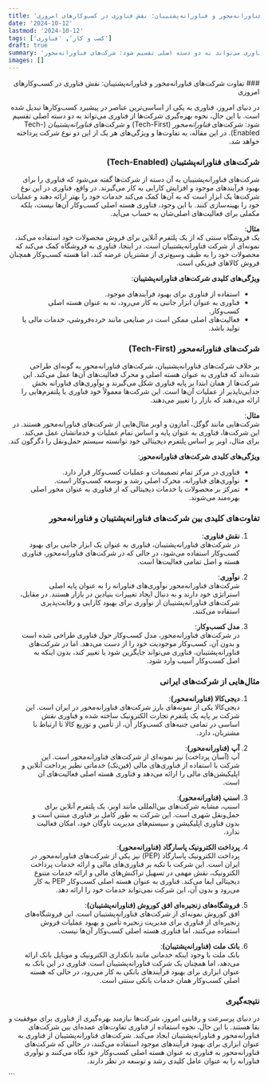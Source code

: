 ```yaml
---
title: 'تفاوت شرکت‌های فناورانه‌محور و فناورانه‌پشتیبان: نقش فناوری در کسب‌وکارهای امروزی'
date: '2024-10-12'
lastmod: '2024-10-12'
tags: ['کسب و کار', 'فناوری']
draft: true
summary: 'در دنیای امروز، فناوری به یکی از اساسی‌ترین عناصر در پیشبرد کسب‌وکارها تبدیل شده است. با این حال، نحوه بهره‌گیری شرکت‌ها از فناوری می‌تواند به دو دسته اصلی تقسیم شود: شرکت‌های فناورانه‌محور (Tech-First) و شرکت‌های فناورانه‌پشتیبان (Tech-Enabled). در این مقاله، به تفاوت‌ها و ویژگی‌های هر یک از این دو نوع شرکت پرداخته خواهد شد.'
images: []
---
```


<div dir="rtl">
### تفاوت شرکت‌های فناورانه‌محور و فناورانه‌پشتیبان: نقش فناوری در کسب‌وکارهای امروزی

در دنیای امروز، فناوری به یکی از اساسی‌ترین عناصر در پیشبرد کسب‌وکارها تبدیل شده است. با این حال، نحوه بهره‌گیری شرکت‌ها از فناوری می‌تواند به دو دسته اصلی تقسیم شود: شرکت‌های _فناورانه‌محور_ (Tech-First) و شرکت‌های _فناورانه‌پشتیبان_ (Tech-Enabled). در این مقاله، به تفاوت‌ها و ویژگی‌های هر یک از این دو نوع شرکت پرداخته خواهد شد.

### شرکت‌های فناورانه‌پشتیبان (Tech-Enabled)

شرکت‌های فناورانه‌پشتیبان به آن دسته از شرکت‌ها گفته می‌شود که فناوری را برای بهبود فرآیندهای موجود و افزایش کارایی به کار می‌گیرند. در واقع، فناوری در این نوع شرکت‌ها یک ابزار است که به آن‌ها کمک می‌کند خدمات خود را بهتر ارائه دهند و عملیات خود را بهینه‌سازی کنند. با این وجود، فناوری هسته اصلی کسب‌وکار آن‌ها نیست، بلکه مکملی برای فعالیت‌های اصلی‌شان به حساب می‌آید.

**مثال**:  
یک فروشگاه سنتی که از یک پلتفرم آنلاین برای فروش محصولات خود استفاده می‌کند، نمونه‌ای از شرکت فناورانه‌پشتیبان است. در اینجا، فناوری به فروشگاه کمک می‌کند که محصولات خود را به طیف وسیع‌تری از مشتریان عرضه کند، اما هسته کسب‌وکار همچنان فروش کالاهای فیزیکی است.

**ویژگی‌های کلیدی شرکت‌های فناورانه‌پشتیبان**:

- استفاده از فناوری برای بهبود فرآیندهای موجود.
- فناوری به عنوان ابزار جانبی به کار می‌رود، نه به عنوان هسته اصلی کسب‌وکار.
- فعالیت‌های اصلی ممکن است در صنایعی مانند خرده‌فروشی، خدمات مالی یا تولید باشد.

### شرکت‌های فناورانه‌محور (Tech-First)

بر خلاف شرکت‌های فناورانه‌پشتیبان، شرکت‌های فناورانه‌محور به گونه‌ای طراحی شده‌اند که فناوری به عنوان هسته اصلی و محرک فعالیت‌های آن‌ها عمل می‌کند. این شرکت‌ها از همان ابتدا بر پایه فناوری شکل می‌گیرند و نوآوری‌های فناورانه بخش جدایی‌ناپذیر از عملیات آن‌ها است. این شرکت‌ها معمولاً خود فناوری یا پلتفرم‌هایی را ارائه می‌دهند که بازار را تغییر می‌دهند.

**مثال**:  
شرکت‌هایی مانند گوگل، آمازون و اوبر مثال‌هایی از شرکت‌های فناورانه‌محور هستند. در این شرکت‌ها، فناوری به عنوان پایه و اساس تمام عملیات و خدماتشان عمل می‌کند. برای مثال، اوبر بر اساس پلتفرم دیجیتالی خود توانسته سیستم حمل‌ونقل را دگرگون کند.

**ویژگی‌های کلیدی شرکت‌های فناورانه‌محور**:

- فناوری در مرکز تمام تصمیمات و عملیات کسب‌وکار قرار دارد.
- نوآوری‌های فناورانه، محرک اصلی رشد و توسعه کسب‌وکار است.
- تمرکز بر محصولات یا خدمات دیجیتالی که از فناوری به عنوان محور اصلی بهره‌مند می‌شوند.

### تفاوت‌های کلیدی بین شرکت‌های فناورانه‌پشتیبان و فناورانه‌محور

1. **نقش فناوری**:  
   در شرکت‌های فناورانه‌پشتیبان، فناوری به عنوان یک ابزار جانبی برای بهبود کسب‌وکار استفاده می‌شود، در حالی که در شرکت‌های فناورانه‌محور، فناوری هسته و اصل تمامی فعالیت‌ها است.

2. **نوآوری**:  
   شرکت‌های فناورانه‌محور نوآوری‌های فناورانه را به عنوان پایه اصلی استراتژی خود دارند و به دنبال ایجاد تغییرات بنیادین در بازار هستند. در مقابل، شرکت‌های فناورانه‌پشتیبان از نوآوری برای بهبود کارایی و رقابت‌پذیری استفاده می‌کنند.

3. **مدل کسب‌وکار**:  
   در شرکت‌های فناورانه‌محور، مدل کسب‌وکار حول فناوری طراحی شده است و بدون آن، کسب‌وکار موجودیت خود را از دست می‌دهد. اما در شرکت‌های فناورانه‌پشتیبان، فناوری می‌تواند جایگزین شود یا تغییر کند، بدون اینکه به اصل کسب‌وکار آسیب وارد شود.

### مثال‌هایی از شرکت‌های ایرانی

1. **دیجی‌کالا (فناورانه‌محور)**:  
   دیجی‌کالا یکی از نمونه‌های بارز شرکت‌های فناورانه‌محور در ایران است. این شرکت بر پایه یک پلتفرم تجارت الکترونیک ساخته شده و فناوری نقش اساسی در تمامی جنبه‌های کسب‌وکار آن، از تأمین و توزیع کالا تا ارتباط با مشتریان، دارد.

2. **آپ (فناورانه‌محور)**:  
   آپ (آسان پرداخت) نیز نمونه‌ای از شرکت‌های فناورانه‌محور است. این شرکت با استفاده از فناوری‌های مالی (فین‌تک) خدماتی نظیر پرداخت آنلاین و اپلیکیشن‌های مالی را ارائه می‌دهد و فناوری هسته اصلی فعالیت‌های آن است.

3. **اسنپ (فناورانه‌محور)**:  
   اسنپ، مشابه شرکت‌های بین‌المللی مانند اوبر، یک پلتفرم آنلاین برای حمل‌ونقل شهری است. این شرکت به طور کامل بر فناوری مبتنی است و بدون فناوری اپلیکیشن و سیستم‌های مدیریت ناوگان خود، امکان فعالیت ندارد.

4. **پرداخت الکترونیک پاسارگاد (فناورانه‌محور)**:  
   پرداخت الکترونیک پاسارگاد (PEP) نیز یکی از شرکت‌های فناورانه‌محور در ایران است. این شرکت با تکیه بر فناوری‌های مالی و ارائه خدمات پرداخت الکترونیک، نقش مهمی در تسهیل تراکنش‌های مالی و ارائه خدمات متنوع دیجیتالی ایفا می‌کند. فناوری به عنوان هسته اصلی کسب‌وکار PEP به کار می‌رود و بدون آن، این شرکت نمی‌تواند خدمات خود را ارائه دهد.

5. **فروشگاه‌های زنجیره‌ای افق کوروش (فناورانه‌پشتیبان)**:  
   افق کوروش نمونه‌ای از شرکت‌های فناورانه‌پشتیبان است. این فروشگاه‌های زنجیره‌ای از فناوری برای مدیریت زنجیره تأمین و بهبود عملیات فروش استفاده می‌کنند، اما فناوری هسته اصلی کسب‌وکار آن‌ها نیست.

6. **بانک ملت (فناورانه‌پشتیبان)**:  
   بانک ملت با وجود اینکه خدماتی مانند بانکداری الکترونیک و موبایل بانک ارائه می‌دهد، اما همچنان یک شرکت فناورانه‌پشتیبان است. فناوری در این بانک به عنوان ابزاری برای بهبود فرآیندهای بانکی به کار می‌رود، در حالی که هسته اصلی کسب‌وکار همان خدمات بانکی سنتی است.

### نتیجه‌گیری

در دنیای پرسرعت و رقابتی امروز، شرکت‌ها نیازمند بهره‌گیری از فناوری برای موفقیت و بقا هستند. با این حال، نحوه استفاده از فناوری تفاوت‌های عمده‌ای بین شرکت‌های فناورانه‌محور و فناورانه‌پشتیبان ایجاد می‌کند. شرکت‌های فناورانه‌پشتیبان از فناوری به عنوان ابزاری برای بهبود فرآیندهای موجود استفاده می‌کنند، در حالی که شرکت‌های فناورانه‌محور به فناوری به عنوان هسته اصلی کسب‌وکار خود نگاه می‌کنند و نوآوری فناورانه را به عنوان عامل کلیدی رشد و توسعه در نظر دارند.

</div>

<div dir="ltr"></div>
```
